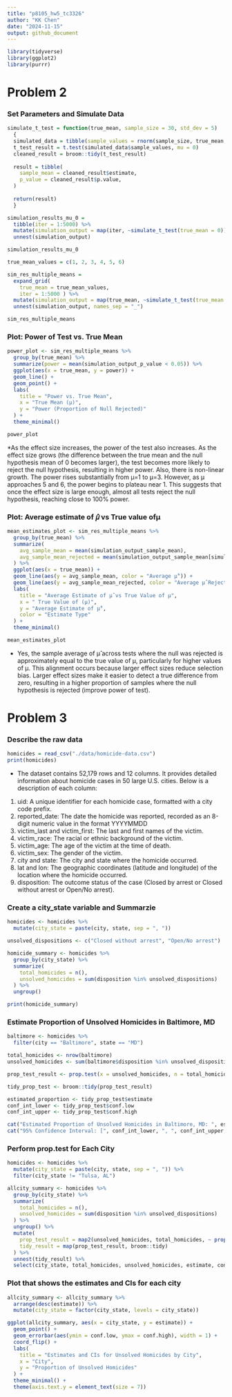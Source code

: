 ```yaml
---
title: "p8105_hw5_tc3326"
author: "KK Chen"
date: "2024-11-15"
output: github_document
---
```


```r
library(tidyverse)
library(ggplot2)
library(purrr)
```

# Problem 2
### Set Parameters and Simulate Data
```r
simulate_t_test = function(true_mean, sample_size = 30, std_dev = 5) 
  {
  simulated_data = tibble(sample_values = rnorm(sample_size, true_mean, std_dev))
  t_test_result = t.test(simulated_data$sample_values, mu = 0)
  cleaned_result = broom::tidy(t_test_result)
  
  result = tibble(
    sample_mean = cleaned_result$estimate,
    p_value = cleaned_result$p.value,
  )
  
  return(result)
  }
```

```r
simulation_results_mu_0 = 
  tibble(iter = 1:5000) %>%
  mutate(simulation_output = map(iter, ~simulate_t_test(true_mean = 0))) %>%
  unnest(simulation_output)

simulation_results_mu_0
```

```r
true_mean_values = c(1, 2, 3, 4, 5, 6)

sim_res_multiple_means = 
  expand_grid(
    true_mean = true_mean_values,
    iter = 1:5000 ) %>%
  mutate(simulation_output = map(true_mean, ~simulate_t_test(true_mean = .x))) %>%
  unnest(simulation_output, names_sep = "_")

sim_res_multiple_means
```

### Plot: Power of Test vs. True Mean
```r
power_plot <- sim_res_multiple_means %>%
  group_by(true_mean) %>%
  summarize(power = mean(simulation_output_p_value < 0.05)) %>%
  ggplot(aes(x = true_mean, y = power)) +
  geom_line() +
  geom_point() +
  labs(
    title = "Power vs. True Mean",
    x = "True Mean (µ)",
    y = "Power (Proportion of Null Rejected)"
  ) +
  theme_minimal()

power_plot
```

*As the effect size increases, the power of the test also increases. As the effect size grows (the difference between the true mean and the null hypothesis mean of 0 becomes larger), the test becomes more likely to reject the null hypothesis, resulting in higher power. Also, there is non-linear growth. The power rises substantially from μ=1 to μ=3. However, as μ approaches 5 and 6, the power begins to plateau near 1. This suggests that once the effect size is large enough, almost all tests reject the null hypothesis, reaching close to 100% power. 

###  Plot: Average estimate of 𝜇̂ vs True value ofμ
```r
mean_estimates_plot <- sim_res_multiple_means %>%
  group_by(true_mean) %>%
  summarize(
    avg_sample_mean = mean(simulation_output_sample_mean),
    avg_sample_mean_rejected = mean(simulation_output_sample_mean[simulation_output_p_value < 0.05])
  ) %>%
  ggplot(aes(x = true_mean)) +
  geom_line(aes(y = avg_sample_mean, color = "Average μ̂")) +
  geom_line(aes(y = avg_sample_mean_rejected, color = "Average μ̂ Rejected Null")) +
  labs(
    title = "Average Estimate of μ̂ vs True Value of μ",
    x = " True Value of (µ)",
    y = "Average Estimate of μ̂",
    color = "Estimate Type"
  ) +
  theme_minimal()

mean_estimates_plot
```

* Yes, the sample average of μ̂ across tests where the null was rejected is approximately equal to the true value of μ, particularly for higher values of 
μ. This alignment occurs because larger effect sizes reduce selection bias. Larger effect sizes make it easier to detect a true difference from zero, resulting in a higher proportion of samples where the null hypothesis is rejected (improve power of test).

# Problem 3
### Describe the raw data
```r
homicides = read_csv("./data/homicide-data.csv")
print(homicides)
```

* The dataset contains 52,179 rows and 12 columns. It provides detailed information about homicide cases in 50 large U.S. cities. Below is a description of each column:\
1. uid: A unique identifier for each homicide case, formatted with a city code prefix. \
2. reported_date: The date the homicide was reported, recorded as an 8-digit numeric value in the format YYYYMMDD \
3. victim_last and victim_first: The last and first names of the victim.\
4. victim_race: The racial or ethnic background of the victim.\
5. victim_age: The age of the victim at the time of death.\
6. victim_sex: The gender of the victim.\
5. city and state: The city and state where the homicide occurred.\
6. lat and lon: The geographic coordinates (latitude and longitude) of the location where the homicide occurred.\
7. disposition: The outcome status of the case (Closed by arrest or Closed without arrest or Open/No arrest).\

### Create a city_state variable and Summarzie
```r
homicides <- homicides %>%
  mutate(city_state = paste(city, state, sep = ", "))

unsolved_dispositions <- c("Closed without arrest", "Open/No arrest")

homicide_summary <- homicides %>%
  group_by(city_state) %>%
  summarize(
    total_homicides = n(),
    unsolved_homicides = sum(disposition %in% unsolved_dispositions)
  ) %>%
  ungroup()

print(homicide_summary)
```

### Estimate Proportion of Unsolved Homicides in Baltimore, MD
```r
baltimore <- homicides %>%
  filter(city == "Baltimore", state == "MD")

total_homicides <- nrow(baltimore)
unsolved_homicides <- sum(baltimore$disposition %in% unsolved_dispositions)

prop_test_result <- prop.test(x = unsolved_homicides, n = total_homicides)

tidy_prop_test <- broom::tidy(prop_test_result)

estimated_proportion <- tidy_prop_test$estimate
conf_int_lower <- tidy_prop_test$conf.low
conf_int_upper <- tidy_prop_test$conf.high

cat("Estimated Proportion of Unsolved Homicides in Baltimore, MD: ", estimated_proportion, "\n")
cat("95% Confidence Interval: [", conf_int_lower, ", ", conf_int_upper, "]\n")
```

### Perform prop.test for Each City
```r
homicides <- homicides %>%
  mutate(city_state = paste(city, state, sep = ", ")) %>%
  filter(city_state != "Tulsa, AL") 

allcity_summary <- homicides %>%
  group_by(city_state) %>%
  summarize(
    total_homicides = n(),
    unsolved_homicides = sum(disposition %in% unsolved_dispositions)
  ) %>%
  ungroup() %>%
  mutate(
    prop_test_result = map2(unsolved_homicides, total_homicides, ~ prop.test(x = .x, n = .y)),
    tidy_result = map(prop_test_result, broom::tidy)
  ) %>%
  unnest(tidy_result) %>%
  select(city_state, total_homicides, unsolved_homicides, estimate, conf.low, conf.high)
```

### Plot that shows the estimates and CIs for each city
```r
allcity_summary <- allcity_summary %>%
  arrange(desc(estimate)) %>%
  mutate(city_state = factor(city_state, levels = city_state))

ggplot(allcity_summary, aes(x = city_state, y = estimate)) +
  geom_point() +
  geom_errorbar(aes(ymin = conf.low, ymax = conf.high), width = 1) +
  coord_flip() +  
  labs(
    title = "Estimates and CIs for Unsolved Homicides by City",
    x = "City",
    y = "Proportion of Unsolved Homicides"
  ) +
  theme_minimal() +
  theme(axis.text.y = element_text(size = 7))
```







